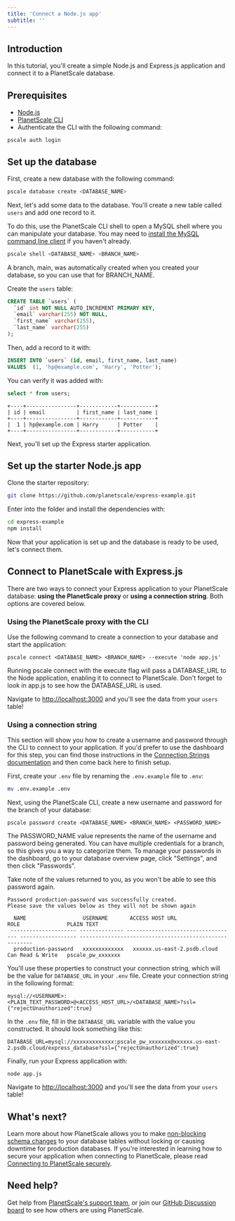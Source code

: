 ```yaml
---
title: 'Connect a Node.js app'
subtitle: ''
---
```


## Introduction

In this tutorial, you'll create a simple Node.js and Express.js application and connect it to a PlanetScale database.

## Prerequisites

- [Node.js](https://nodejs.org/en/download/)
- [PlanetScale CLI](https://github.com/planetscale/cli)
- Authenticate the CLI with the following command:

```
pscale auth login
```

## Set up the database

First, create a new database with the following command:

```bash
pscale database create <DATABASE_NAME>
```

Next, let's add some data to the database. You'll create a new table called `users` and add one record to it.

To do this, use the PlanetScale CLI shell to open a MySQL shell where you can manipulate your database. You may need to [install the MySQL command line client](/concepts/planetscale-environment-setup) if you haven't already.

```bash
pscale shell <DATABASE_NAME> <BRANCH_NAME>
```

<InfoBlock type='note'>
  A branch, <inlineCode>main</inlineCode>, was automatically created when you created your database, so you can use that for <inlineCode>BRANCH_NAME</inlineCode>. 
</InfoBlock>

Create the `users` table:

```sql
CREATE TABLE `users` (
  `id` int NOT NULL AUTO_INCREMENT PRIMARY KEY,
  `email` varchar(255) NOT NULL,
  `first_name` varchar(255),
  `last_name` varchar(255)
);
```

Then, add a record to it with:

```sql
INSERT INTO `users` (id, email, first_name, last_name)
VALUES  (1, 'hp@example.com', 'Harry', 'Potter');
```

You can verify it was added with:

```sql
select * from users;
```

```
+----+----------------+------------+-----------+
| id | email          | first_name | last_name |
+----+----------------+------------+-----------+
|  1 | hp@example.com | Harry      | Potter    |
+----+----------------+------------+-----------+
```

Next, you'll set up the Express starter application.

## Set up the starter Node.js app

Clone the starter repository:

```bash
git clone https://github.com/planetscale/express-example.git
```

Enter into the folder and install the dependencies with:

```bash
cd express-example
npm install
```

Now that your application is set up and the database is ready to be used, let's connect them.

## Connect to PlanetScale with Express.js

There are two ways to connect your Express application to your PlanetScale database: **using the PlanetScale proxy** or **using a connection string**. Both options are covered below.

### Using the PlanetScale proxy with the CLI

Use the following command to create a connection to your database and start the application:

```
pscale connect <DATABASE_NAME> <BRANCH_NAME> --execute 'node app.js'
```

<InfoBlock type='note'>
  Running <inlineCode>pscale connect</inlineCode> with the execute flag will pass a <inlineCode>DATABASE_URL</inlineCode> to the Node application, enabling it to connect to PlanetScale. Don't forget to look in <inlineCode>app.js</inlineCode> to see how the DATABASE_URL is used.
</InfoBlock>

Navigate to [http://localhost:3000](http://localhost:3000) and you'll see the data from your `users` table!

### Using a connection string

This section will show you how to create a username and password through the CLI to connect to your application. If you'd prefer to use the dashboard for this step, you can find those instructions in the [Connection Strings documentation](/concepts/connection-strings#creating-a-password) and then come back here to finish setup.

First, create your `.env` file by renaming the `.env.example` file to `.env`:

```bash
mv .env.example .env
```

Next, using the PlanetScale CLI, create a new username and password for the branch of your database:

```
pscale password create <DATABASE_NAME> <BRANCH_NAME> <PASSWORD_NAME>
```

<InfoBlock type='note'>
  The <inlineCode>PASSWORD_NAME</inlineCode> value represents the name of the username and password being generated. You can have multiple credentials for a branch, so this gives you a way to categorize them. To manage your passwords in the dashboard, go to your database overview page, click "Settings", and then click "Passwords".
</InfoBlock>

Take note of the values returned to you, as you won't be able to see this password again.

```
Password production-password was successfully created.
Please save the values below as they will not be shown again

  NAME                  USERNAME       ACCESS HOST URL                     ROLE               PLAIN TEXT
 --------------------- -------------- ----------------------------------- ------------------ -------------------------------------------------------
  production-password   xxxxxxxxxxxxx   xxxxxx.us-east-2.psdb.cloud   Can Read & Write   pscale_pw_xxxxxxx                                                                                    
```


You'll use these properties to construct your connection string, which will be the value for `DATABASE_URL` in your `.env` file. Create your connection string in the following format:
```
mysql://<USERNAME>:<PLAIN_TEXT_PASSWORD>@<ACCESS_HOST_URL>/<DATABASE_NAME>?ssl={"rejectUnauthorized":true}
```
In the `.env` file, fill in the `DATABASE_URL` variable with the value you constructed. It should look something like this:
```env
DATABASE_URL=mysql://xxxxxxxxxxxxx:pscale_pw_xxxxxxx@xxxxxx.us-east-2.psdb.cloud/express_database?ssl={"rejectUnauthorized":true}
```

Finally, run your Express application with:

```
node app.js
```

Navigate to [http://localhost:3000](http://localhost:3000) and you'll see the data from your `users` table!

## What's next?

Learn more about how PlanetScale allows you to make [non-blocking schema changes](/concepts/nonblocking-schema-changes) to your database tables without locking or causing downtime for production databases. If you're interested in learning how to secure your application when connecting to PlanetScale,
please read [Connecting to PlanetScale securely](/reference/planetscale-security).

## Need help?

Get help from [PlanetScale's support team](https://www.planetscale.com/support), or join our [GitHub Discussion board](https://github.com/planetscale/beta/discussions) to see how others are using PlanetScale.
